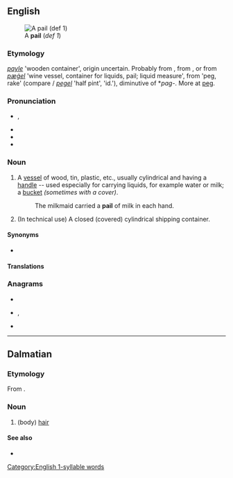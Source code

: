 {{also|pa'il}}
==English==
[[Image:Bail_(PSF).png|thumb|A '''pail''' (''def 1'')]]

===Etymology===
{{etyl|enm|en}} ''[[payle]]'' 'wooden container', origin uncertain. Probably from {{etyl|fro|en}} {{m|fro|paielle||pan, cooking vessel, liquid measure}}, from {{etyl|la|en}} {{m|la|patella}}, or from {{etyl|ang|en}} ''[[pægel|pæġel]]'' 'wine vessel, container for liquids, pail; liquid measure', from {{etyl|gem-pro|en}} {{m|gem-pro|*pagilaz}} 'peg, rake' (compare {{etyl|dum|-}}/{{etyl|gml|-}} ''[[pegel#Middle Dutch|pegel]]'' 'half pint', {{etyl|da|-}} ''{{l|da|pægl}}'' 'id.'), diminutive of *''pag-''. More at [[peg]].

===Pronunciation===
* {{enPR|pāl}}, {{IPA|/peɪl/|lang=en}}
* {{audio|en-us-pail.ogg|Audio (US)|lang=en}}
* {{rhymes|eɪl|lang=en}}
* {{homophones|lang=en|pale}}

===Noun===
{{en-noun}}

# A [[vessel]] of wood, tin, plastic, etc., usually cylindrical and having a [[handle]] -- used especially for carrying liquids, for example water or milk; a [[bucket]] ''(sometimes with a cover)''.
#: The milkmaid carried a '''pail''' of milk in each hand.
# (In technical use) A closed (covered) cylindrical shipping container.

====Synonyms====
* {{l|en|bucket}}

====Translations====
{{trans-see|bucket}}

===Anagrams===
* {{l|en|lipa}}
* {{l|en|pali}}, {{l|en|Pali}}
* {{l|en|pial}}

[[Category:English 1-syllable words]]

----

==Dalmatian==

===Etymology===
From {{inh|dlm|la|pilus}}.

===Noun===
{{head|dlm|noun|g=m}}

# (body) [[hair]]

====See also====
* {{l|dlm|capei}}